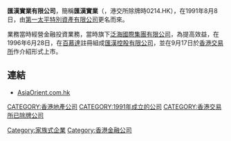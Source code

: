'''匯漢實業有限公司'''，簡稱'''匯漢實業'''（'''{{lang-en|ASIA ORIENT COMPANY LIMITED}}'''，港交所除牌時0214.HK），在1991年8月8日，由[[第一太平特別資產有限公司|第一太平特別資產有限公司]]更名而來。

業務當時經營金融投資業務，當時旗下[[泛海國際集團有限公司|泛海國際集團有限公司]]，為提高效益，在1996年6月28日，在[[百慕達|百慕達]]註冊組成[[匯漢控股有限公司|匯漢控股有限公司]]，並在9月17日於[[香港交易所|香港交易所]]作介紹形式上市。

==連結==
*[http://www.asiaorient.com.hk AsiaOrient.com.hk]{{Wayback|url=http://www.asiaorient.com.hk/ |date=20111021014748 }}

[[CATEGORY:香港地產公司|CATEGORY:香港地產公司]]
[[CATEGORY:1991年成立的公司|CATEGORY:1991年成立的公司]]
[[Category:家族式企業|Category:家族式企業]]
[[CATEGORY:香港交易所已除牌公司|CATEGORY:香港交易所已除牌公司]]
[[Category:香港金融公司|Category:香港金融公司]]